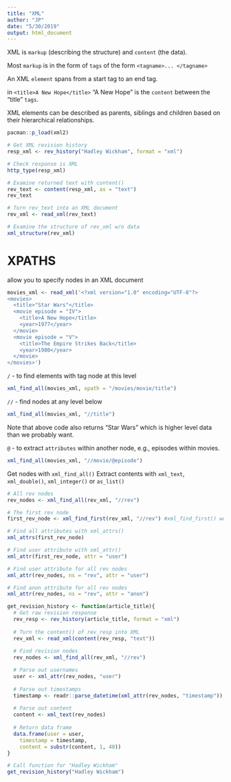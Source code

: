 ```yaml
---
title: "XML"
author: "JP"
date: "5/30/2019"
output: html_document
---
```


XML is `markup` (describing the structure) and `content` (the data).

Most `markup` is in the form of `tags` of the form `<tagname>... </tagname>`

An XML `element` spans from a start tag to an end tag. 

in `<title>A New Hope</title>` "A New Hope" is the `content` between the "title" `tags`.

XML elements can be described as parents, siblings and children based on their hierarchical relationships. 

```r
pacman::p_load(xml2)
```

```r
# Get XML revision history
resp_xml <- rev_history("Hadley Wickham", format = "xml")

# Check response is XML 
http_type(resp_xml)

# Examine returned text with content()
rev_text <- content(resp_xml, as = "text")
rev_text

# Turn rev_text into an XML document
rev_xml <- read_xml(rev_text)

# Examine the structure of rev_xml w/o data
xml_structure(rev_xml)
```

# XPATHS
allow you to specify nodes in an XML document
```r
movies_xml <- read_xml('<?xml version="1.0" encoding="UTF-8"?>
<movies>
  <title>"Star Wars"</title>
  <movie episode = "IV">
    <title>A New Hope</title>
    <year>1977</year>
  </movie>
  <movie episode = "V">
    <title>The Empire Strikes Back</title>
    <year>1980</year>
  </movie>
</movies>')
```

`/` - to find elements with tag node at this level
```r
xml_find_all(movies_xml, xpath = "/movies/movie/title")
```

`//` - find nodes at any level below
```r
xml_find_all(movies_xml, "//title")
```

Note that above code also returns "Star Wars" which is higher level data than we probably want.

`@` - to extract `attributes` within another node, e.g., episodes within movies. 
```r
xml_find_all(movies_xml, "//movie/@episode")
```

Get nodes with `xml_find_all()`
Extract contents with `xml_text`, `xml_double()`, `xml_integer()` or `as_list()`

```r
# All rev nodes
rev_nodes <- xml_find_all(rev_xml, "//rev")

# The first rev node
first_rev_node <- xml_find_first(rev_xml, "//rev") #xml_find_first() works like xml_find_all() but only extracts first node found

# Find all attributes with xml_attrs()
xml_attrs(first_rev_node)

# Find user attribute with xml_attr()
xml_attr(first_rev_node, attr = "user")

# Find user attribute for all rev nodes
xml_attr(rev_nodes, ns = "rev", attr = "user")

# Find anon attribute for all rev nodes
xml_attr(rev_nodes, ns = "rev", attr = "anon")
```

```r
get_revision_history <- function(article_title){
  # Get raw revision response
  rev_resp <- rev_history(article_title, format = "xml")
  
  # Turn the content() of rev_resp into XML
  rev_xml <- read_xml(content(rev_resp, "text"))
  
  # Find revision nodes
  rev_nodes <- xml_find_all(rev_xml, "//rev")

  # Parse out usernames
  user <- xml_attr(rev_nodes, "user")
  
  # Parse out timestamps
  timestamp <- readr::parse_datetime(xml_attr(rev_nodes, "timestamp"))
  
  # Parse out content
  content <- xml_text(rev_nodes)
  
  # Return data frame 
  data.frame(user = user,
    timestamp = timestamp,
    content = substr(content, 1, 40))
}

# Call function for "Hadley Wickham"
get_revision_history("Hadley Wickham")
```

